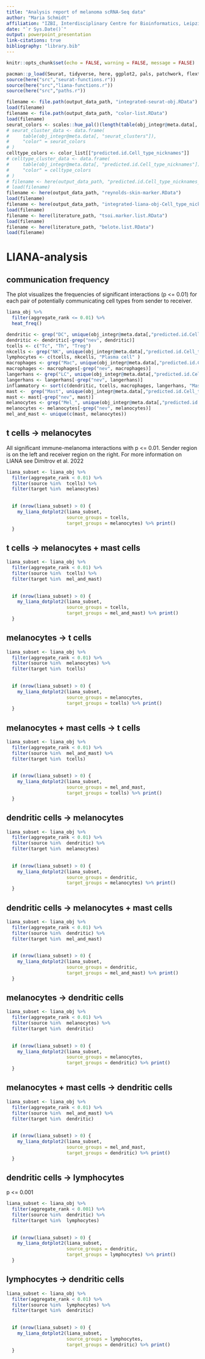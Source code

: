 ```yaml
---
title: "Analysis report of melanoma scRNA-Seq data"
author: "Maria Schmidt"
affiliation: "IZBI, Interdisciplinary Centre for Bioinformatics, Leipzig University, Germany"
date: "`r Sys.Date()`"
output: powerpoint_presentation
link-citations: true
bibliography: "library.bib"
---
```


```r
knitr::opts_chunk$set(echo = FALSE, warning = FALSE, message = FALSE)
```

```r
pacman::p_load(Seurat, tidyverse, here, ggplot2, pals, patchwork, flextable, liana)
source(here("src","seurat-functions.r"))
source(here("src","liana-functions.r"))
source(here("src","paths.r"))

filename <- file.path(output_data_path, "integrated-seurat-obj.RData")
load(filename)
filename <- file.path(output_data_path, "color-list.RData")
load(filename)   
seurat_colors <- scales::hue_pal()(length(table(obj_integr@meta.data[, "seurat_clusters"])))
# seurat_cluster_data <- data.frame(
#     table(obj_integr@meta.data[, "seurat_clusters"]),
#     "color" = seurat_colors
# )
celltype_colors <- color_list[["predicted.id.Cell_type_nicknames"]]
# celltype_cluster_data <- data.frame(
#     table(obj_integr@meta.data[, "predicted.id.Cell_type_nicknames"]),
#     "color" = celltype_colors
# )
# filename <- here(output_data_path, "predicted.id.Cell_type_nicknames_marker.RData")
# load(filename)
filename <- here(output_data_path, "reynolds-skin-marker.RData")
load(filename) 
filename <- here(output_data_path, "integrated-liana-obj-Cell_type_nicknames_nevus-marked.RData")
load(filename)
filename <- here(literature_path, "tsoi.marker.list.RData")
load(filename)
filename <- here(literature_path, "belote.list.RData")
load(filename) 

```

# LIANA-analysis

## communication frequency

The plot visualizes the frequencies of significant interactions (p <= 0.01) for each pair of potentially communicating cell types from sender to receiver.

```r

liana_obj %>%
  filter(aggregate_rank <= 0.01) %>%
  heat_freq()

```


```r
dendritic <- grep("DC", unique(obj_integr@meta.data[,"predicted.id.Cell_type_nicknames_mels_tsoi-classes_nevus_marked"]), value = TRUE)
dendritic <- dendritic[-grep("nev", dendritic)]
tcells <- c("Tc", "Th", "Treg")
nkcells <- grep("NK", unique(obj_integr@meta.data[,"predicted.id.Cell_type_nicknames_mels_tsoi-classes_nevus_marked"]), value = TRUE)
lymphocytes <- c(tcells, nkcells, "Plasma cell" )
macrophages <- grep("Mac", unique(obj_integr@meta.data[,"predicted.id.Cell_type_nicknames_mels_tsoi-classes_nevus_marked"]), value = TRUE)
macrophages <- macrophages[-grep("nev", macrophages)]
langerhans <- grep("LC", unique(obj_integr@meta.data[,"predicted.id.Cell_type_nicknames_mels_tsoi-classes_nevus_marked"]), value = TRUE)
langerhans <- langerhans[-grep("nev", langerhans)]
inflammatory <- sort(c(dendritic, tcells, macrophages, langerhans, "Mast cell", "Monocyte", "Plasma cell" ))
mast <-  grep("Mast", unique(obj_integr@meta.data[,"predicted.id.Cell_type_nicknames_mels_tsoi-classes_nevus_marked"]), value = TRUE)
mast <- mast[-grep("nev", mast)]
melanocytes <- grep("Mel_", unique(obj_integr@meta.data[,"predicted.id.Cell_type_nicknames_mels_tsoi-classes_nevus_marked"]), value = TRUE)
melanocytes <- melanocytes[-grep("nev", melanocytes)]
mel_and_mast <- unique(c(mast, melanocytes))
```

## t cells -> melanocytes

All significant immune-melanoma interactions with p <= 0.01. Sender region is on the left and receiver region on the right. For more information on LIANA see Dimitrov et al. 2022

```r

liana_subset <- liana_obj %>%
  filter(aggregate_rank < 0.01) %>%
  filter(source %in%  tcells) %>%
  filter(target %in%  melanocytes) 
  
  
  if (nrow(liana_subset) > 0) {
    my_liana_dotplot2(liana_subset,
                      source_groups = tcells,
                      target_groups = melanocytes) %>% print()
  }
```

## t cells -> melanocytes + mast cells

```r

liana_subset <- liana_obj %>%
  filter(aggregate_rank < 0.01) %>%
  filter(source %in%  tcells) %>%
  filter(target %in%  mel_and_mast) 
  
  
  if (nrow(liana_subset) > 0) {
    my_liana_dotplot2(liana_subset,
                      source_groups = tcells,
                      target_groups = mel_and_mast) %>% print()
  }
```

## melanocytes -> t cells

```r

liana_subset <- liana_obj %>%
  filter(aggregate_rank < 0.01) %>%
  filter(source %in%  melanocytes) %>%
  filter(target %in%  tcells) 
  
  
  if (nrow(liana_subset) > 0) {
    my_liana_dotplot2(liana_subset,
                      source_groups = melanocytes,
                      target_groups = tcells) %>% print()
  }
```

## melanocytes + mast cells -> t cells

```r

liana_subset <- liana_obj %>%
  filter(aggregate_rank < 0.01) %>%
  filter(source %in%  mel_and_mast) %>%
  filter(target %in%  tcells) 
  
  
  if (nrow(liana_subset) > 0) {
    my_liana_dotplot2(liana_subset,
                      source_groups = mel_and_mast,
                      target_groups = tcells) %>% print()
  }
```






## dendritic cells -> melanocytes

```r

liana_subset <- liana_obj %>%
  filter(aggregate_rank < 0.01) %>%
  filter(source %in%  dendritic) %>%
  filter(target %in%  melanocytes) 
  
  
  if (nrow(liana_subset) > 0) {
    my_liana_dotplot2(liana_subset,
                      source_groups = dendritic,
                      target_groups = melanocytes) %>% print()
  }
```

## dendritic cells -> melanocytes + mast cells

```r

liana_subset <- liana_obj %>%
  filter(aggregate_rank < 0.01) %>%
  filter(source %in%  dendritic) %>%
  filter(target %in%  mel_and_mast) 
  
  
  if (nrow(liana_subset) > 0) {
    my_liana_dotplot2(liana_subset,
                      source_groups = dendritic,
                      target_groups = mel_and_mast) %>% print()
  }
```

## melanocytes -> dendritic cells

```r

liana_subset <- liana_obj %>%
  filter(aggregate_rank < 0.01) %>%
  filter(source %in%  melanocytes) %>%
  filter(target %in%  dendritic) 
  
  
  if (nrow(liana_subset) > 0) {
    my_liana_dotplot2(liana_subset,
                      source_groups = melanocytes,
                      target_groups = dendritic) %>% print()
  }
```

## melanocytes + mast cells -> dendritic cells

```r

liana_subset <- liana_obj %>%
  filter(aggregate_rank < 0.01) %>%
  filter(source %in%  mel_and_mast) %>%
  filter(target %in%  dendritic) 
  
  
  if (nrow(liana_subset) > 0) {
    my_liana_dotplot2(liana_subset,
                      source_groups = mel_and_mast,
                      target_groups = dendritic) %>% print()
  }
```



## dendritic cells -> lymphocytes

p <= 0.001

```r

liana_subset <- liana_obj %>%
  filter(aggregate_rank < 0.001) %>%
  filter(source %in%  dendritic) %>%
  filter(target %in%  lymphocytes) 
  
  
  if (nrow(liana_subset) > 0) {
    my_liana_dotplot2(liana_subset,
                      source_groups = dendritic,
                      target_groups = lymphocytes) %>% print()
  }
```


## lymphocytes -> dendritic cells

```r

liana_subset <- liana_obj %>%
  filter(aggregate_rank < 0.01) %>%
  filter(source %in%  lymphocytes) %>%
  filter(target %in%  dendritic) 
  
  
  if (nrow(liana_subset) > 0) {
    my_liana_dotplot2(liana_subset,
                      source_groups = lymphocytes,
                      target_groups = dendritic) %>% print()
  }
```
